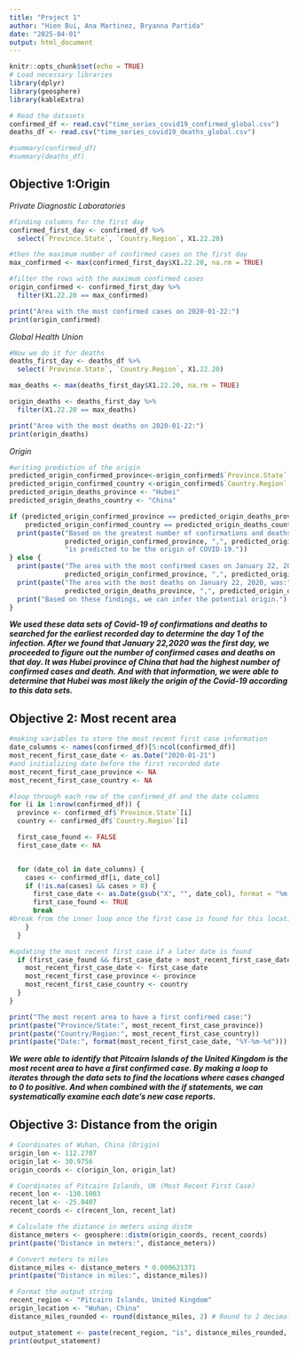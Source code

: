 ```yaml
---
title: "Project 1"
author: "Hien Bui, Ana Martinez, Bryanna Partida"
date: "2025-04-01"
output: html_document
---
```


```r
knitr::opts_chunk$set(echo = TRUE)
# Load necessary libraries
library(dplyr)
library(geosphere)
library(kableExtra)
```


```r
# Read the datasets
confirmed_df <- read.csv("time_series_covid19_confirmed_global.csv")
deaths_df <- read.csv("time_series_covid19_deaths_global.csv")

#summary(confirmed_df)
#summary(deaths_df)
```

## **Objective 1:Origin**
*Private Diagnostic Laboratories*
```r
#finding columns for the first day
confirmed_first_day <- confirmed_df %>%
  select(`Province.State`, `Country.Region`, X1.22.20)

#then the maximum number of confirmed cases on the first day
max_confirmed <- max(confirmed_first_day$X1.22.20, na.rm = TRUE)

#filter the rows with the maximum confirmed cases
origin_confirmed <- confirmed_first_day %>%
  filter(X1.22.20 == max_confirmed)

print("Area with the most confirmed cases on 2020-01-22:")
print(origin_confirmed)
```
*Global Health Union*
```r
#Now we do it for deaths
deaths_first_day <- deaths_df %>%
  select(`Province.State`, `Country.Region`, X1.22.20)

max_deaths <- max(deaths_first_day$X1.22.20, na.rm = TRUE)

origin_deaths <- deaths_first_day %>%
  filter(X1.22.20 == max_deaths)

print("Area with the most deaths on 2020-01-22:")
print(origin_deaths)
```
*Origin*
```r
#writing prediction of the origin
predicted_origin_confirmed_province<-origin_confirmed$`Province.State`
predicted_origin_confirmed_country <-origin_confirmed$`Country.Region`
predicted_origin_deaths_province <- "Hubei"
predicted_origin_deaths_country <- "China"

if (predicted_origin_confirmed_province == predicted_origin_deaths_province &&
    predicted_origin_confirmed_country == predicted_origin_deaths_country) {
  print(paste("Based on the greatest number of confirmations and deaths on January 22, 2020,",
              predicted_origin_confirmed_province, ",", predicted_origin_confirmed_country,
              "is predicted to be the origin of COVID-19."))
} else {
  print(paste("The area with the most confirmed cases on January 22, 2020, was:",
              predicted_origin_confirmed_province, ",", predicted_origin_confirmed_country))
  print(paste("The area with the most deaths on January 22, 2020, was:",
              predicted_origin_deaths_province, ",", predicted_origin_deaths_country))
  print("Based on these findings, we can infer the potential origin.")
}
```

  ***We used these data sets of Covid-19 of confirmations and deaths to searched for the earliest recorded day to determine the day 1 of the infection. After we found that January 22,2020 was the first day, we proceeded to figure out the number of confirmed cases and deaths on that day. It was Hubei province of China that had the highest number of confirmed cases and death. And with that information, we were able to determine that Hubei was most likely the origin of the Covid-19 according to this data sets.***

## **Objective 2: Most recent area**

```r

#making variables to store the most recent first case information
date_columns <- names(confirmed_df)[5:ncol(confirmed_df)]
most_recent_first_case_date <- as.Date("2020-01-21") 
#and initializing date before the first recorded date
most_recent_first_case_province <- NA
most_recent_first_case_country <- NA

#loop through each row of the confirmed_df and the date columns
for (i in 1:nrow(confirmed_df)) {
  province <- confirmed_df$`Province.State`[i]
  country <- confirmed_df$`Country.Region`[i]

  first_case_found <- FALSE
  first_case_date <- NA


  for (date_col in date_columns) {
    cases <- confirmed_df[i, date_col]
    if (!is.na(cases) && cases > 0) {
      first_case_date <- as.Date(gsub("X", "", date_col), format = "%m.%d.%y")
      first_case_found <- TRUE
      break 
#break from the inner loop once the first case is found for this location
    }
  }

#updating the most recent first case if a later date is found
  if (first_case_found && first_case_date > most_recent_first_case_date) {
    most_recent_first_case_date <- first_case_date
    most_recent_first_case_province <- province
    most_recent_first_case_country <- country
  }
}

print("The most recent area to have a first confirmed case:")
print(paste("Province/State:", most_recent_first_case_province))
print(paste("Country/Region:", most_recent_first_case_country))
print(paste("Date:", format(most_recent_first_case_date, "%Y-%m-%d")))
```

***We were able to identify that Pitcairn Islands of the United Kingdom is the most recent area to have a first confirmed case. By making a loop to iterates through the data sets to find the locations where cases changed to 0 to positive. And when combined with the if statements, we  can systematically examine each date's new case reports.***

## **Objective 3: Distance from the origin**

```r
# Coordinates of Wuhan, China (Origin)
origin_lon <- 112.2707
origin_lat <- 30.9756
origin_coords <- c(origin_lon, origin_lat)

# Coordinates of Pitcairn Islands, UK (Most Recent First Case)
recent_lon <- -130.1003
recent_lat <- -25.0407
recent_coords <- c(recent_lon, recent_lat)

# Calculate the distance in meters using distm
distance_meters <- geosphere::distm(origin_coords, recent_coords)
print(paste("Distance in meters:", distance_meters))

# Convert meters to miles
distance_miles <- distance_meters * 0.000621371
print(paste("Distance in miles:", distance_miles))

# Format the output string
recent_region <- "Pitcairn Islands, United Kingdom"
origin_location <- "Wuhan, China"
distance_miles_rounded <- round(distance_miles, 2) # Round to 2 decimal places

output_statement <- paste(recent_region, "is", distance_miles_rounded, "miles away from", origin_location)
print(output_statement)
```

